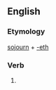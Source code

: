 ==English==

===Etymology===
[[sojourn]] + [[-eth]]

===Verb===
{{en-verb form}}

# {{en-archaic third-person singular of|sojourn}}